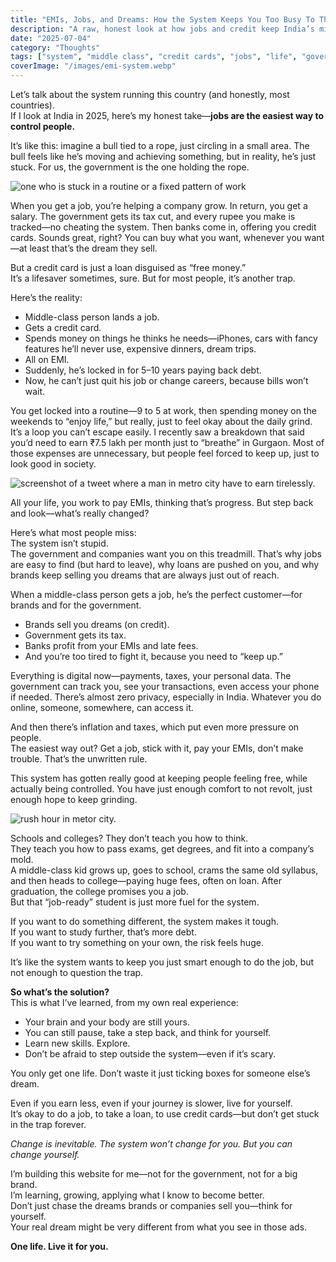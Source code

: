 ```yaml
---
title: "EMIs, Jobs, and Dreams: How the System Keeps You Too Busy To Think"
description: "A raw, honest look at how jobs and credit keep India’s middle class running in circles—and what you can actually do about it."
date: "2025-07-04"
category: "Thoughts"
tags: ["system", "middle class", "credit cards", "jobs", "life", "government", "brands", "companies"]
coverImage: "/images/emi-system.webp"
---
```



Let’s talk about the system running this country (and honestly, most countries).  
If I look at India in 2025, here’s my honest take—**jobs are the easiest way to control people.**

It’s like this: imagine a bull tied to a rope, just circling in a small area. The bull feels like he’s moving and achieving something, but in reality, he’s just stuck. For us, the government is the one holding the rope.

<Image
  src="/images/plodder.webp"
  alt="one who is stuck in a routine or a fixed pattern of work"
  width={800}
  height={400}
  className="rounded-xl mx-auto my-6 shadow-lg"
/>

When you get a job, you’re helping a company grow. In return, you get a salary. The government gets its tax cut, and every rupee you make is tracked—no cheating the system. Then banks come in, offering you credit cards. Sounds great, right? You can buy what you want, whenever you want—at least that’s the dream they sell.

But a credit card is just a loan disguised as “free money.”  
It’s a lifesaver sometimes, sure. But for most people, it’s another trap.

Here’s the reality:  
- Middle-class person lands a job.  
- Gets a credit card.  
- Spends money on things he thinks he needs—iPhones, cars with fancy features he’ll never use, expensive dinners, dream trips.  
- All on EMI.  
- Suddenly, he’s locked in for 5–10 years paying back debt.  
- Now, he can’t just quit his job or change careers, because bills won’t wait.

You get locked into a routine—9 to 5 at work, then spending money on the weekends to “enjoy life,” but really, just to feel okay about the daily grind. It’s a loop you can’t escape easily. I recently saw a breakdown that said you’d need to earn ₹7.5 lakh per month just to “breathe” in Gurgaon. Most of those expenses are unnecessary, but people feel forced to keep up, just to look good in society.

<Image
  src="/images/tweet.webp"
  alt="screenshot of a tweet where a man in metro city have to earn tirelessly."
  width={800}
  height={400}
  className="rounded-xl mx-auto my-6 shadow-lg"
/>

All your life, you work to pay EMIs, thinking that’s progress. But step back and look—what’s really changed?

Here’s what most people miss:  
The system isn’t stupid.  
The government and companies want you on this treadmill. That’s why jobs are easy to find (but hard to leave), why loans are pushed on you, and why brands keep selling you dreams that are always just out of reach.

When a middle-class person gets a job, he’s the perfect customer—for brands and for the government.  
- Brands sell you dreams (on credit).  
- Government gets its tax.  
- Banks profit from your EMIs and late fees.  
- And you’re too tired to fight it, because you need to “keep up.”

Everything is digital now—payments, taxes, your personal data. The government can track you, see your transactions, even access your phone if needed. There’s almost zero privacy, especially in India. Whatever you do online, someone, somewhere, can access it.

And then there’s inflation and taxes, which put even more pressure on people.  
The easiest way out? Get a job, stick with it, pay your EMIs, don’t make trouble. That’s the unwritten rule.

This system has gotten really good at keeping people feeling free, while actually being controlled. You have just enough comfort to not revolt, just enough hope to keep grinding.

<Image
  src="/images/rushing.webp"
  alt="rush hour in metor city."
  width={800}
  height={400}
  className="rounded-xl mx-auto my-6 shadow-lg"
/>

Schools and colleges? They don’t teach you how to think.  
They teach you how to pass exams, get degrees, and fit into a company’s mold.  
A middle-class kid grows up, goes to school, crams the same old syllabus, and then heads to college—paying huge fees, often on loan. After graduation, the college promises you a job.  
But that “job-ready” student is just more fuel for the system.

If you want to do something different, the system makes it tough.  
If you want to study further, that’s more debt.  
If you want to try something on your own, the risk feels huge.

It’s like the system wants to keep you just smart enough to do the job, but not enough to question the trap.

**So what’s the solution?**  
This is what I’ve learned, from my own real experience:  
- Your brain and your body are still yours.  
- You can still pause, take a step back, and think for yourself.  
- Learn new skills. Explore.  
- Don’t be afraid to step outside the system—even if it’s scary.

You only get one life. Don’t waste it just ticking boxes for someone else’s dream.

Even if you earn less, even if your journey is slower, live for yourself.  
It’s okay to do a job, to take a loan, to use credit cards—but don’t get stuck in the trap forever.

*Change is inevitable. The system won’t change for you. But you can change yourself.*

I’m building this website for me—not for the government, not for a big brand.  
I’m learning, growing, applying what I know to become better.  
Don’t just chase the dreams brands or companies sell you—think for yourself.  
Your real dream might be very different from what you see in those ads.

**One life. Live it for you.**
